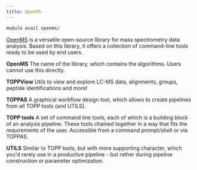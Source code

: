```yaml
---
title: OpenMS
---
```

```bash
module avail openms/
```

[OpenMS](https://openms.de/documentation/html/index.html) is a versatile open-source library for mass spectrometry data analysis. Based on this library, it offers a collection of command-line tools ready to be used by end users. 

**OpenMS**
The name of the library, which contains the algorithms. Users cannot use this directly.

**TOPPView**
Utils to view and explore LC-MS data, alignments, groups, peptide identifications and more!

**TOPPAS**
A graphical workflow design tool, which allows to create pipelines from all TOPP tools (and UTILS).

**TOPP tools**
A set of command line tools, each of which is a building block of an analysis pipeline. These tools chained together in a way that fits the requirements of the user. Accessible from a command prompt/shell or via TOPPAS. 

**UTILS**
Similar to TOPP tools, but with more supporting character, which you'd rarely use in a productive pipeline - but rather during pipeline construction or parameter optimization.

